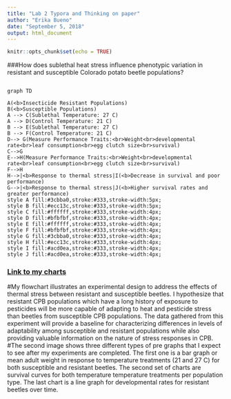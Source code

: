 ```yaml
---
title: "Lab 2 Typora and Thinking on paper"
author: "Erika Bueno"
date: "September 5, 2018"
output: html_document
---
```


```r
knitr::opts_chunk$set(echo = TRUE)
```
###How does sublethal heat stress influence phenotypic variation in resistant and susceptible Colorado potato beetle populations?

```mermaid

graph TD

A(<b>Insecticide Resistant Populations)
B(<b>Susceptible Populations)
A --> C(Sublethal Temperature: 27 C)
A --> D(Control Temperature: 21 C)
B --> E(Sublethal Temperature: 27 C)
B --> F(Control Temperature: 21 C)
D--> G(Measure Performance Traits:<br>Weight<br>developmental rate<br>leaf consumption<br>egg clutch size<br>survival)
C-->G
E-->H(Measure Performance Traits:<br>Weight<br>developmental rate<br>leaf consumption<br>egg clutch size<br>survival)
F-->H
H-->|<b>Response to thermal stress|I(<b>Decrease in survival and poor performance)
G-->|<b>Response to thermal stress|J(<b>Higher survival rates and greater performance)
style A fill:#3cbba0,stroke:#333,stroke-width:5px;
style B fill:#ecc13c,stroke:#333,stroke-width:5px;
style C fill:#ffffff,stroke:#333,stroke-width:4px;
style D fill:#bfbfbf,stroke:#333,stroke-width:4px;
style E fill:#ffffff,stroke:#333,stroke-width:4px;
style F fill:#bfbfbf,stroke:#333,stroke-width:4px;
style G fill:#3cbba0,stroke:#333,stroke-width:4px;
style H fill:#ecc13c,stroke:#333,stroke-width:4px;
style I fill:#acd0ea,stroke:#333,stroke-width:4px;
style J fill:#acd0ea,stroke:#333,stroke-width:4px;
```
### [Link to my charts](typoralab2.html)

#My flowchart illustrates an experimental design to address the effects of thermal stress between resistant and susceptible beetles.  I hypothesize that resistant CPB populations which have a long history of exposure to pesticides will be more capable of adapting to heat and pesticide stress than beetles from susceptible CPB populations. The data gathered from this experiment will provide a baseline for characterizing differences in levels of adaptability among susceptible and resistant populations while also providing valuable information on the nature of stress responses in CPB.
#The second image shows three different types of pre graphs that I expect to see after my experiments are completed. The first one is a bar graph or mean adult weight in response to temperature treatments (21 and 27 C) for both susceptible and resistant beetles. The second set of charts are survival curves for both temperature temperature treatments per population type. The last chart is a line graph for developmental rates for resistant beetles over time.
